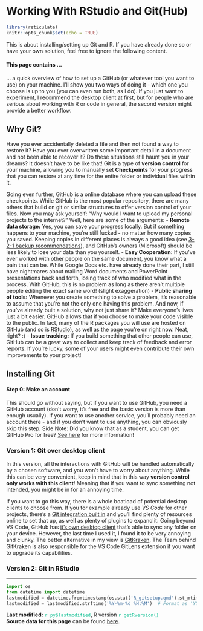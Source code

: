 # Working With RStudio and Git(Hub) {.unnumbered}

```r
library(reticulate)
knitr::opts_chunk$set(echo = TRUE)
```

This is about installing/setting up Git and R. If you have already done so or have your own solution, feel free to ignore the following content.

#### This page contains ...

... a quick overview of how to set up a GitHub (or whatever tool you want to use) on your machine. I'll show you two ways of doing it - which one you choose is up to you (you can even run both, as I do). If you just want to experiment, I recommend the desktop client at first, but for people who are serious about working with R or code in general, the second version might provide a better workflow.

## Why Git?

Have you ever accidentally deleted a file and then not found a way to restore it? Have you ever overwritten some important detail in a document and not been able to recover it? Do these situations still haunt you in your dreams? It doesn't have to be like that! Git is a type of **version control** for your machine, allowing you to manually set **Checkpoints** for your progress that you can restore at any time for the entire folder or individual files within it.

Going even further, GitHub is a online database where you can upload these checkpoints. While GitHub is the most popular repository, there are many others that build on git or similar structures to offer version control of your files. Now you may ask yourself: "Why would I want to upload my personal projects to the internet?" Well, here are some of the arguments: - **Remote data storage:** Yes, you can save your progress locally. But if something happens to your machine, you're still fucked - no matter how many copies you saved. Keeping copies in different places is always a good idea (see [3-2-1 backup recommendations](https://www.seagate.com/blog/what-is-a-3-2-1-backup-strategy/)), and GitHub's owners (Microsoft) should be less likely to lose your data than you yourself. - **Easy Cooperation:** If you've ever worked with other people on the same document, you know what a pain that can be. While Google Docs etc. have already done their part, I still have nightmares about mailing Word documents and PowerPoint presentations back and forth, losing track of who modified what in the process. With GitHub, this is no problem as long as there aren't multiple people editing the exact same word! (slight exaggeration) - **Public sharing of tools:** Whenever you create something to solve a problem, it's reasonable to assume that you're not the only one having this problem. And now, if you've already built a solution, why not just share it? Make everyone's lives just a bit easier. GitHub allows that if you choose to make your code visible to the public. In fact, many of the R packages you will use are hosted on GitHub (and so is [RStudio](https://github.com/rstudio/rstudio)), as well as the page you're on right now. Neat, right? :) - **Issue tracking:** If you build something that other people can use, GitHub can be a great way to collect and keep track of feedback and error reports. If you're lucky, some of your users might even contribute their own improvements to your project!

## Installing Git

#### Step 0: Make an account

This should go without saying, but if you want to use GitHub, you need a GitHub account (don't worry, it's free and the basic version is more than enough usually). If you want to use another service, you'll probably need an account there - and if you don't want to use anything, you can obviously skip this step. Side Note: Did you know that as a student, you can get GitHub Pro for free? [See here](https://education.github.com/discount_requests/application) for more information!

### Version 1: Git over desktop client

In this version, all the interactions with GitHub will be handled automatically by a chosen software, and you won't have to worry about anything. While this can be very convenient, keep in mind that in this way **version control only works with this client**! Meaning that if you want to sync something not intended, you might be in for an annoying time.

If you want to go this way, there is a whole boatload of potential desktop clients to choose from. If you for example already use *VS Code* for other projects, there's a [Git integration built in](https://code.visualstudio.com/docs/sourcecontrol/github) and you'll find plenty of resources online to set that up, as well as plenty of plugins to expand it. Going beyond VS Code, GitHub has [it's own desktop client](https://desktop.github.com/) that's able to sync any folder on your device. However, the last time I used it, I found it to be very annoying and clunky. The better alternative in my view is [GitKraken](https://www.gitkraken.com/). The Team behind GitKraken is also responsible for the VS Code GitLens extension if you want to upgrade its capabilities.

### Version 2: Git in RStudio

------------------------------------------------------------------------

```python
import os
from datetime import datetime
lastmodified = datetime.fromtimestamp(os.stat('R_gitsetup.qmd').st_mtime)
lastmodified = lastmodified.strftime('%Y-%m-%d %H:%M')  # Format as 'YYYY-MM-DD HH:MM'
```

**Last modified:** [`r py$lastmodified`]{style="color:#00bc8c"}, R version [`r getRversion()`]{style="color:#00bc8c"}\
**Source data for this page** can be found <a href="https://github.com/fallenEngels/stats-basics/blob/main/R_gitsetup.qmd">here</a>.
